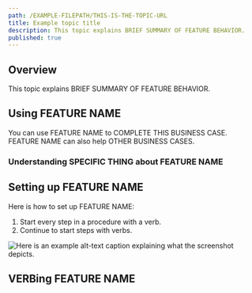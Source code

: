 ```yaml
---
path: /EXAMPLE-FILEPATH/THIS-IS-THE-TOPIC-URL
title: Example topic title
description: This topic explains BRIEF SUMMARY OF FEATURE BEHAVIOR.
published: true
---
```


## Overview

This topic explains BRIEF SUMMARY OF FEATURE BEHAVIOR.

## Using FEATURE NAME

You can use FEATURE NAME to COMPLETE THIS BUSINESS CASE. FEATURE NAME can also help OTHER BUSINESS CASES.

### Understanding SPECIFIC THING about FEATURE NAME

<!--

This section is optional. Include it if you need to add more detail about how the feature works. You can also use this section to explain high-level concepts that are critical to using the feature.

-->

## Setting up FEATURE NAME

Here is how to set up FEATURE NAME:

1. Start every step in a procedure with a verb.
2. Continue to start steps with verbs.

![Here is an example alt-text caption explaining what the screenshot depicts.](UI-ELEMENT-BEHAVIOR.png)

## VERBing FEATURE NAME

<!--

Continue to use ## and ### to outline different aspects of the feature. Think about both implementation and post-implementation use--does the reader need to know how to add, edit, manage, delete, or disable things in this feature? Each of those behaviors could have its own section.

If organizing the topic is challenging, ask the docs team for help! Your most important job is making sure the feature is documented comprehensively and correctly, not that the docs are perfect.

-->
